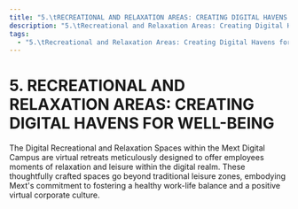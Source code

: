 ```yaml
---
title: "5.\tRECREATIONAL AND RELAXATION AREAS: CREATING DIGITAL HAVENS FOR WELL-BEING"
description: "5.\tRecreational and Relaxation Areas: Creating Digital Havens for Well-Being"
tags:
  - "5.\tRecreational and Relaxation Areas: Creating Digital Havens for Well-Being"
---
```


# **5.	RECREATIONAL AND RELAXATION AREAS: CREATING DIGITAL HAVENS FOR WELL-BEING**

The Digital Recreational and Relaxation Spaces within the Mext Digital Campus are virtual retreats meticulously designed to offer employees moments of relaxation and leisure within the digital realm. These thoughtfully crafted spaces go beyond traditional leisure zones, embodying Mext's commitment to fostering a healthy work-life balance and a positive virtual corporate culture.
